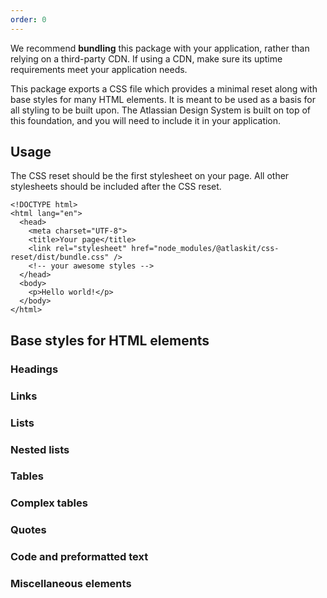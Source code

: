 ```yaml
---
order: 0
---
```



<SectionMessage title="Usage in production environments" appearance="warning">
  <p>
    We recommend <b>bundling</b> this package with your application, rather than
    relying on a third-party CDN. If using a CDN, make sure its uptime
    requirements meet your application needs.
  </p>
</SectionMessage>

This package exports a CSS file which provides a minimal reset along with base styles for many HTML elements.
It is meant to be used as a basis for all styling to be built upon. The Atlassian Design System is built on
top of this foundation, and you will need to include it in your application.

## Usage

The CSS reset should be the first stylesheet on your page. All other stylesheets should be included after the CSS reset.

```
<!DOCTYPE html>
<html lang="en">
  <head>
    <meta charset="UTF-8">
    <title>Your page</title>
    <link rel="stylesheet" href="node_modules/@atlaskit/css-reset/dist/bundle.css" />
    <!-- your awesome styles -->
  </head>
  <body>
    <p>Hello world!</p>
  </body>
</html>
```

## Base styles for HTML elements

### Headings

<Example Component={CSSResetHeadingExample} packageName="@atlaskit/css-reset" />

### Links

<Example Component={CSSResetLinksExample} packageName="@atlaskit/css-reset" />

### Lists

<Example Component={CSSResetListsExample} packageName="@atlaskit/css-reset" />

### Nested lists

<Example
  Component={CSSResetNestedListsExample}
  packageName="@atlaskit/css-reset"
/>

### Tables

<Example
  Component={CSSResetSimpleTablesExample}
  packageName="@atlaskit/css-reset"
/>

### Complex tables

<Example
  Component={CSSResetComplexTablesExample}
  packageName="@atlaskit/css-reset"
/>

### Quotes

<Example Component={CSSResetQuotesExample} packageName="@atlaskit/css-reset" />

### Code and preformatted text

<Example Component={CSSResetCodeExample} packageName="@atlaskit/css-reset" />

### Miscellaneous elements

<Example Component={CSSResetMiscExample} packageName="@atlaskit/css-reset" />
